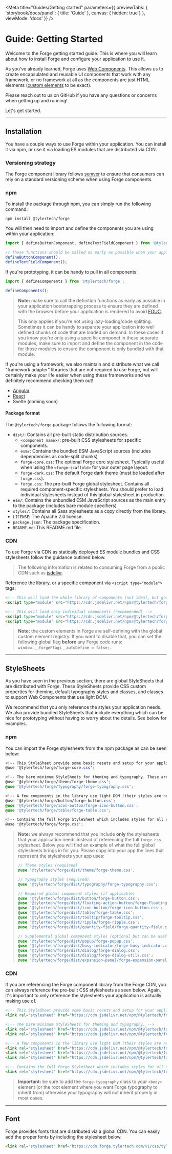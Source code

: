 
<Meta title="Guides/Getting started" parameters={{
  previewTabs: {
    'storybook/docs/panel': { title: 'Guide' },
    canvas: { hidden: true }
  },
  viewMode: 'docs'
}} />

<PageSection>

# Guide: Getting Started

Welcome to the Forge getting started guide. This is where you will learn about how to install Forge and configure your application to use it.

As you've already learned, Forge uses [Web Components][WC]. This allows us to create encapsulated and reusable UI components that work with 
any framework, or no framework at all as the components are just HTML elements ([custom elements][CE] to be exact).

Please reach out to us on GitHub if you have any questions or concerns when getting up and running!

Let's get started.

</PageSection>

---

<PageSection>

## Installation

You have a couple ways to use Forge within your application. You can install it via npm, or use it via loading ES modules that are distributed via CDN.

### Versioning strategy

The Forge component library follows [semver](https://semver.org/) to ensure that consumers can rely on a standard versioning scheme when using Forge components.

### npm

To install the package through npm, you can simply run the following command:

```shell
npm install @tylertech/forge
```

You will then need to import and define the components you are using within your application:

```typescript expanded
import { defineButtonComponent, defineTextFieldComponent } from '@tylertech/forge';

// These functions should be called as early as possible when your application is bootstrapping
defineButtonComponent();
defineTextFieldComponent();
```

If you're prototyping, it can be handy to pull in all components:

```typescript
import { defineComponents } from '@tylertech/forge';

defineComponents();
```

> **Note:** make sure to call the definition functions as early as possible in your application bootstrapping process to ensure they are defined
> with the browser before your application is rendered to avoid [FOUC](https://webkit.org/blog/66/the-fouc-problem/).
>
> This only applies if you're not using lazy-loading/code splitting. Sometimes it can be handy to separate your application into well defined
> chunks of code that are loaded on demand. In these cases if you know you're only using a specific componet in these separate modules, make sure
> to import and define the component in the code for those modules to ensure the component is only bundled with that module.

If you're using a framework, we also maintain and distribute what we call "framework adapter" libraries that are not required to use Forge, but will
certainly make your life easier when using these frameworks and we definitely recommend checking them out!

- [Angular](https://github.com/tyler-technologies/forge-angular)
- [React](https://github.com/tyler-technologies/forge-react)
- Svelte (coming soon)

#### Package format

The `@tylertech/forge` package follows the following format:

- `dist/`: Contains all pre-built static distribution sources.
  - `<component name>/`: pre-built CSS stylesheets for specific components.
  - `esm/`: Contains the bundled ESM JavaScript sources (includes dependencies as code-split chunks)
  - `forge-core.css`: The optional Forge core stylesheet. Typically useful when using the `<forge-scaffold>` for your outer page layout.
  - `forge-dark.css`: The default Forge dark theme (must be loaded after `forge.css`).
  - `forge.css`: The pre-built Forge global stylesheet. Contains all required component-specific stylesheets. You should prefer to load individual stylesheets instead of this global stylesheet in production.
- `esm/`: Contains the unbundled ESM JavaScript sources as the main entry to the package (includes bare module specifiers)
- `styles/`: Contains all Sass stylesheets as a copy directly from the library.
- `LICENSE`: The Apache 2.0 license.
- `package.json`: The package specification.
- `README.md`: This README.md file.

### CDN

To use Forge via CDN as statically deployed ES module bundles and CSS stylesheets follow the guidance outlined below.

> The following information is related to consuming Forge from a public CDN such as [jsdelivr](JSDELIVR).

Reference the library, or a specific component via `<script type="module">` tags:

```html expanded
<!-- This will load the whole library of components (not ideal, but good for prototyping) -->
<script type="module" src="https://cdn.jsdelivr.net/npm/@tylertech/forge@2.0.0/dist/esm/index.js"></script>

<!-- This will load only individual components (recommended) -->
<script type="module" src="https://cdn.jsdelivr.net/npm/@tylertech/forge@2.0.0/dist/esm/button/index.js"></script>
<script type="module" src="https://cdn.jsdelivr.net/npm/@tylertech/forge@2.0.0/dist/esm/text-field/index.js"></script>
```

> **Note:** the custom elements in Forge are self-defining with the global custom element registry. If you want to disable that, you can set the following
> global flag **before** any Forge code runs: `window.__forgeFlags__autoDefine = false;`.

</PageSection>

---

<PageSection>

## StyleSheets

As you have seen in the previous section, there are global StyleSheets that are distributed with Forge. These StyleSheets provide
CSS custom properties for theming, default typography styles and classes, and classes to support Web Components that use light DOM.

We recommend that you only reference the styles your application needs. We also provide bundled StyleSheets that include everything
which can be nice for prototyping without having to worry about the details. See below for examples.

### npm

You can import the Forge stylesheets from the npm package as can be seen below:

```scss expanded
<!-- This StyleSheet provide some basic resets and setup for your application. It is optional. -->
@use '@tylertech/forge/forge-core.css';

<!-- The bare minimum StyleSheets for theming and typography. These are required. -->
@use '@tylertech/forge/theme/forge-theme.css';
@use '@tylertech/forge/typography/forge-typography.css';

<!-- A few components in the library use light DOM (their styles are not ecapsulated by the shadow DOM). You will need to reference these StyleSheets for these components to render properly. -->
@use '@tylertech/forge/button/forge-button.css';
@use '@tylertech/forge/icon-button/forge-icon-button.css';
@use '@tylertech/forge/table/forge-table.css';

<!-- Contains the full Forge StyleSheet which includes styles for all components in the library. -->
@use '@tylertech/forge/forge.css';
```

> **Note:** we always recommend that you include **only** the stylesheets that your application needs instead of referencing the full `forge.css` stylesheet. Below you will
> find an example of what the full global stylesheets brings in for you. Please copy into your app the lines that represent the stylesheets your app uses:
>
> ```sass expanded
> // Theme styles (required)
> @use '@tylertech/forge/dist/theme/forge-theme.css';
> 
> // Typography styles (required)
> @use '@tylertech/forge/dist/typography/forge-typography.css';
> 
> // Required global component styles (if applicable)
> @use '@tylertech/forge/dist/button/forge-button.css';
> @use '@tylertech/forge/dist/floating-action-button/forge-floating-action-button.css';
> @use '@tylertech/forge/dist/icon-button/forge-icon-button.css';
> @use '@tylertech/forge/dist/table/forge-table.css';
> @use '@tylertech/forge/dist/tooltip/forge-tooltip.css';
> @use '@tylertech/forge/dist/ripple/forge-ripple.css';
> @use '@tylertech/forge/dist/quantity-field/forge-quantity-field.css';
> 
> // Supplemental global component styles (optional but can be useful if applicable)
> @use '@tylertech/forge/dist/popup/forge-popup.css';
> @use '@tylertech/forge/dist/busy-indicator/forge-busy-indicator.css';
> @use '@tylertech/forge/dist/dialog/forge-dialog.css';
> @use '@tylertech/forge/dist/dialog/forge-dialog-utils.css';
> @use '@tylertech/forge/dist/expansion-panel/forge-expansion-panel.css';
> ```

### CDN

If you are referencing the Forge component library from the Forge CDN, you can always reference the pre-built CSS stylesheets as seen below. Again, it's important to only 
reference the stylesheets your application is actually making use of.

```html expanded
<!-- This StyleSheet provide some basic resets and setup for your application. It is optional. -->
<link rel="stylesheet" href="https://cdn.jsdelivr.net/npm/@tylertech/forge@2.0.0/dist/forge-core.css">

<!-- The bare minimum StyleSheets for theming and typography. -->
<link rel="stylesheet" href="https://cdn.jsdelivr.net/npm/@tylertech/forge@2.0.0/dist/theme/forge-theme.css">
<link rel="stylesheet" href="https://cdn.jsdelivr.net/npm/@tylertech/forge@2.0.0/dist/typography/forge-typography.css">

<!-- A few components in the library use light DOM (their styles are not ecapsulated by the shadow DOM). You will need to reference these StyleSheets for these components to render properly. -->
<link rel="stylesheet" href="https://cdn.jsdelivr.net/npm/@tylertech/forge@2.0.0/dist/button/forge-button.css">
<link rel="stylesheet" href="https://cdn.jsdelivr.net/npm/@tylertech/forge@2.0.0/dist/icon-button/forge-icon-button.css">
<link rel="stylesheet" href="https://cdn.jsdelivr.net/npm/@tylertech/forge@2.0.0/dist/table/forge-table.css">

<!-- Contains the full Forge StyleSheet which includes styles for all components in the library. -->
<link rel="stylesheet" href="https://cdn.jsdelivr.net/npm/@tylertech/forge@2.0.0/dist/forge.css">
```

> **Important:** be sure to add the `forge-typography` class to your `<body>` element (or the root element where you want Forge typography to inherit from) otherwise your typography
> will not inherit properly in most cases.

</PageSection>

---

<PageSection>

## Font

Forge provides fonts that are distributed via a global CDN. You can easily add the proper fonts by including the stylesheet below.

```html
<link rel="stylesheet" href="https://cdn.forge.tylertech.com/v1/css/tyler-font.css">
```

</PageSection>

[WC]: https://developer.mozilla.org/en-US/docs/Web/Web_Components
[CE]: https://web.dev/custom-elements-v1/
[JSDELIVR]: https://cdn.jsdelivr.net/npm/@tylertech/forge@2.0.0/dist/esm/
